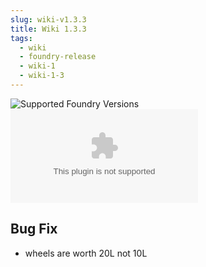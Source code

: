 ```yaml
---
slug: wiki-v1.3.3
title: Wiki 1.3.3
tags:
  - wiki
  - foundry-release
  - wiki-1
  - wiki-1-3
---
```


![Supported Foundry Versions](https://img.shields.io/endpoint?url=https://foundryshields.com/version?url=https://github.com/sun-dragon-cult/fvtt-module-wiki-rqg/releases/download/v1.3.3/en-module.json)
![Download Count](https://img.shields.io/github/downloads/sun-dragon-cult/fvtt-module-wiki-rqg/v1.3.3/wiki-en-rqg.zip)

## Bug Fix

- wheels are worth 20L not 10L
  <GithubIssue issue="19" repo="fvtt-module-wiki-rqg" />
